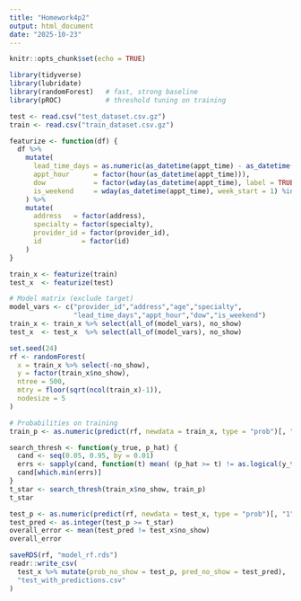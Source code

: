 ```yaml
---
title: "Homework4p2"
output: html_document
date: "2025-10-23"
---
```


```r
knitr::opts_chunk$set(echo = TRUE)
```


```r
library(tidyverse)
library(lubridate)
library(randomForest)   # fast, strong baseline
library(pROC)           # threshold tuning on training

test <- read.csv("test_dataset.csv.gz")
train <- read.csv("train_dataset.csv.gz")
```

```r
featurize <- function(df) {
  df %>%
    mutate(
      lead_time_days = as.numeric(as_datetime(appt_time) - as_datetime(appt_made), units = "days"),
      appt_hour      = factor(hour(as_datetime(appt_time))),
      dow            = factor(wday(as_datetime(appt_time), label = TRUE, week_start = 1)),
      is_weekend     = wday(as_datetime(appt_time), week_start = 1) %in% c(6,7)
    ) %>%
    mutate(
      address   = factor(address),
      specialty = factor(specialty),
      provider_id = factor(provider_id),
      id          = factor(id)
    )
}

train_x <- featurize(train)
test_x  <- featurize(test)

# Model matrix (exclude target)
model_vars <- c("provider_id","address","age","specialty",
                "lead_time_days","appt_hour","dow","is_weekend")
train_x <- train_x %>% select(all_of(model_vars), no_show)
test_x  <- test_x  %>% select(all_of(model_vars), no_show)

```


```r
set.seed(24)
rf <- randomForest(
  x = train_x %>% select(-no_show),
  y = factor(train_x$no_show),
  ntree = 500,
  mtry = floor(sqrt(ncol(train_x)-1)),
  nodesize = 5
)

# Probabilities on training
train_p <- as.numeric(predict(rf, newdata = train_x, type = "prob")[, "1"])

```

```r

search_thresh <- function(y_true, p_hat) {
  cand <- seq(0.05, 0.95, by = 0.01)
  errs <- sapply(cand, function(t) mean( (p_hat >= t) != as.logical(y_true) ))
  cand[which.min(errs)]
}
t_star <- search_thresh(train_x$no_show, train_p)
t_star

```

```r
test_p <- as.numeric(predict(rf, newdata = test_x, type = "prob")[, "1"])
test_pred <- as.integer(test_p >= t_star)
overall_error <- mean(test_pred != test_x$no_show)
overall_error

```

```r
saveRDS(rf, "model_rf.rds")
readr::write_csv(
  test_x %>% mutate(prob_no_show = test_p, pred_no_show = test_pred),
  "test_with_predictions.csv"
)

```


